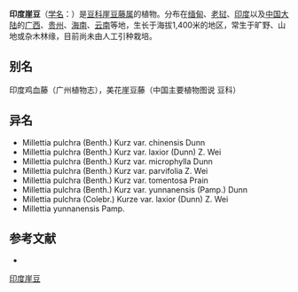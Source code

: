 {{Speciesbox
| name = 印度崖豆
| status = 
| status_system = 
| image =
| genus = Millettia
| species = pulchra
| authority = (Benth.) Kurz
| subdivision_ranks =[[变种|变种]]
| subdivision =
* 印度崖豆 ''M. p.'' var. ''pulchra''
* [[疏叶崖豆|疏叶崖豆]] ''M. p.'' var. ''laxior''
* [[华南小叶崖豆|华南小叶崖豆]] ''M. p.'' var. ''chinensis''
* [[绒叶印度崖豆|绒叶印度崖豆]] ''M. p.'' var. ''tomentosa''
* [[云南崖豆|云南崖豆]] ''M. p.'' var. ''yunnanensis''
* [[景东小叶崖豆|景东小叶崖豆]] ''M. p.'' var. ''parvifolia''
* [[台湾小叶崖豆|台湾小叶崖豆]] ''M. p.'' var. ''microphylla''
}}

'''印度崖豆'''（[[学名|学名]]：{{lang|la|''Millettia pulchra''}}）是[[豆科|豆科]][[崖豆藤属|崖豆藤属]]的植物。分布在[[缅甸|缅甸]]、[[老挝|老挝]]、[[印度|印度]]以及[[中国大陆|中国大陆]]的[[广西|广西]]、[[贵州|贵州]]、[[海南|海南]]、[[云南|云南]]等地，生长于海拔1,400米的地区，常生于旷野、山地或杂木林缘，目前尚未由人工引种栽培。

== 别名 ==
印度鸡血藤（广州植物志），美花崖豆藤（中国主要植物图说 豆科）

== 异名 ==
* Millettia pulchra (Benth.) Kurz var. chinensis Dunn
* Millettia pulchra (Benth.) Kurz var. laxior (Dunn) Z. Wei
* Millettia pulchra (Benth.) Kurz var. microphylla Dunn
* Millettia pulchra (Benth.) Kurz var. parvifolia Z. Wei
* Millettia pulchra (Benth.) Kurz var. tomentosa Prain
* Millettia pulchra (Benth.) Kurz var. yunnanensis (Pamp.) Dunn
* Millettia pulchra (Colebr.) Kurze var. laxior (Dunn) Z. Wei
* Millettia yunnanensis Pamp.

== 参考文献 ==
<div class="references-small">
* {{cite web| url =http://www.bioinfo.cn/db05/KmzwSpecies.php?action=view&id=16348| title =印度崖豆（原变种）| work =《中国高等植物数据库全库》| publisher =中国科学院微生物研究所| author =昆明植物研究所| accessdate =2009-02-25| deadurl =yes| archiveurl =https://web.archive.org/web/20160305020017/http://www.bioinfo.cn/db05/KmzwSpecies.php?action=view&id=16348| archivedate =2016-03-05}}
</div>
{{Taxonbar|from=Q10910348}}

[[Category:崖豆藤属|印度崖豆]]


{{植物小作品}}